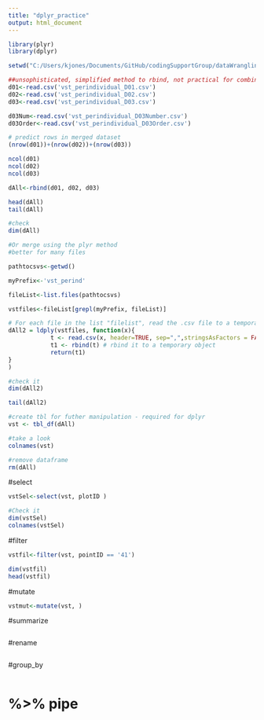 ```yaml
---
title: "dplyr_practice"
output: html_document
---
```


```r
library(plyr)
library(dplyr)

setwd("C:/Users/kjones/Documents/GitHub/codingSupportGroup/dataWrangling/plyr_session") 
```

```r
##unsophisticated, simplified method to rbind, not practical for combining many files
d01<-read.csv('vst_perindividual_D01.csv')
d02<-read.csv('vst_perindividual_D02.csv')
d03<-read.csv('vst_perindividual_D03.csv')

d03Num<-read.csv('vst_perindividual_D03Number.csv')
d03Order<-read.csv('vst_perindividual_D03Order.csv')

# predict rows in merged dataset
(nrow(d01))+(nrow(d02))+(nrow(d03))

ncol(d01)
ncol(d02)
ncol(d03)

dAll<-rbind(d01, d02, d03)

head(dAll)
tail(dAll)

#check
dim(dAll)

```


```r
#Or merge using the plyr method
#better for many files

pathtocsvs<-getwd()

myPrefix<-'vst_perind' 

fileList<-list.files(pathtocsvs)

vstfiles<-fileList[grepl(myPrefix, fileList)]

# For each file in the list "filelist", read the .csv file to a temporary variable "t", row bind subsequent files to variable "t1", return t1 as final result #Stolen from chuck 5 of cf rmd#
dAll2 = ldply(vstfiles, function(x){
            t <- read.csv(x, header=TRUE, sep=",",stringsAsFactors = FALSE) # read the csv
            t1 <- rbind(t) # rbind it to a temporary object
            return(t1)
}
)

#check it
dim(dAll2)

tail(dAll2)
```


```r
#create tbl for futher manipulation - required for dplyr
vst <- tbl_df(dAll)

#take a look
colnames(vst)

#remove dataframe
rm(dAll)

```

#select
```r
vstSel<-select(vst, plotID )

#Check it
dim(vstSel)
colnames(vstSel)

```

#filter
```r
vstfil<-filter(vst, pointID == '41')

dim(vstfil)
head(vstfil)

```

#mutate
```r
vstmut<-mutate(vst, )


```

#summarize
```r

```


#rename
```r

```


#group_by
```r

```



# %>% pipe